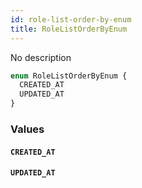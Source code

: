 ```yaml
---
id: role-list-order-by-enum
title: RoleListOrderByEnum
---
```


No description

```graphql
enum RoleListOrderByEnum {
  CREATED_AT
  UPDATED_AT
}
```

### Values

#### `CREATED_AT`

#### `UPDATED_AT`
